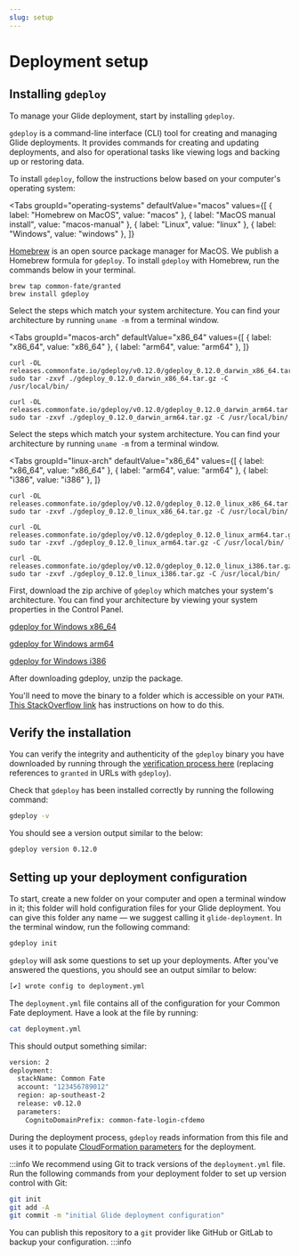 ```yaml
---
slug: setup
---
```



# Deployment setup

## Installing `gdeploy`

To manage your Glide deployment, start by installing `gdeploy`.

`gdeploy` is a command-line interface (CLI) tool for creating and managing Glide deployments. It provides commands for creating and updating deployments, and also for operational tasks like viewing logs and backing up or restoring data.

To install `gdeploy`, follow the instructions below based on your computer's operating system:

<Tabs
groupId="operating-systems"
defaultValue="macos"
values={[
  { label: "Homebrew on MacOS", value: "macos" },
  { label: "MacOS manual install", value: "macos-manual" },
  { label: "Linux", value: "linux" },
  { label: "Windows", value: "windows" },
  ]}
>
<TabItem value="macos">

[Homebrew](https://brew.sh/) is an open source package manager for MacOS. We publish a Homebrew formula for `gdeploy`. To install `gdeploy` with Homebrew, run the commands below in your terminal.

```
brew tap common-fate/granted
brew install gdeploy
```

</TabItem>

<TabItem value="macos-manual">

Select the steps which match your system architecture. You can find your architecture by running `uname -m` from a terminal window.

<Tabs
  groupId="macos-arch"
  defaultValue="x86_64"
  values={[
    { label: "x86_64", value: "x86_64" },
    { label: "arm64", value: "arm64" },
    ]}
>

<TabItem value="x86_64">

```
curl -OL releases.commonfate.io/gdeploy/v0.12.0/gdeploy_0.12.0_darwin_x86_64.tar.gz
sudo tar -zxvf ./gdeploy_0.12.0_darwin_x86_64.tar.gz -C /usr/local/bin/
```

</TabItem>
<TabItem value="arm64">

```
curl -OL releases.commonfate.io/gdeploy/v0.12.0/gdeploy_0.12.0_darwin_arm64.tar.gz
sudo tar -zxvf ./gdeploy_0.12.0_darwin_arm64.tar.gz -C /usr/local/bin/
```

</TabItem>
</Tabs>
</TabItem>

<TabItem value="linux">

Select the steps which match your system architecture. You can find your architecture by running `uname -m` from a terminal window.

<Tabs
  groupId="linux-arch"
  defaultValue="x86_64"
  values={[
    { label: "x86_64", value: "x86_64" },
    { label: "arm64", value: "arm64" },
    { label: "i386", value: "i386" },
    ]}
>

<TabItem value="x86_64">

```
curl -OL releases.commonfate.io/gdeploy/v0.12.0/gdeploy_0.12.0_linux_x86_64.tar.gz
sudo tar -zxvf ./gdeploy_0.12.0_linux_x86_64.tar.gz -C /usr/local/bin/
```

</TabItem>
<TabItem value="arm64">

```
curl -OL releases.commonfate.io/gdeploy/v0.12.0/gdeploy_0.12.0_linux_arm64.tar.gz
sudo tar -zxvf ./gdeploy_0.12.0_linux_arm64.tar.gz -C /usr/local/bin/
```

</TabItem>
<TabItem value="i386">

```
curl -OL releases.commonfate.io/gdeploy/v0.12.0/gdeploy_0.12.0_linux_i386.tar.gz
sudo tar -zxvf ./gdeploy_0.12.0_linux_i386.tar.gz -C /usr/local/bin/
```

</TabItem>
</Tabs>

</TabItem>

<TabItem value="windows">

First, download the zip archive of `gdeploy` which matches your system's architecture. You can find your architecture by viewing your system properties in the Control Panel.

[gdeploy for Windows x86_64](https://releases.commonfate.io/gdeploy/v0.12.0/gdeploy_0.12.0_windows_x86_64.zip)

[gdeploy for Windows arm64](https://releases.commonfate.io/gdeploy/v0.12.0/gdeploy_0.12.0_windows_arm64.zip)

[gdeploy for Windows i386](https://releases.commonfate.io/gdeploy/v0.12.0/gdeploy_0.12.0_windows_i386.zip)

After downloading gdeploy, unzip the package.

You'll need to move the binary to a folder which is accessible on your `PATH`. [This StackOverflow link](https://stackoverflow.com/questions/1618280/where-can-i-set-path-to-make-exe-on-windows) has instructions on how to do this.

</TabItem>

</Tabs>

## Verify the installation

You can verify the integrity and authenticity of the `gdeploy` binary you have downloaded by running through the [verification process here](/granted/security#release-verification) (replacing references to `granted` in URLs with `gdeploy`).

Check that `gdeploy` has been installed correctly by running the following command:

```bash
gdeploy -v
```

You should see a version output similar to the below:

```bash
gdeploy version 0.12.0
```

## Setting up your deployment configuration

To start, create a new folder on your computer and open a terminal window in it; this folder will hold configuration files for your Glide deployment. You can give this folder any name — we suggest calling it `glide-deployment`. In the terminal window, run the following command:

```bash
gdeploy init
```

`gdeploy` will ask some questions to set up your deployments. After you've answered the questions, you should see an output similar to below:

```bash
[✔] wrote config to deployment.yml
```

The `deployment.yml` file contains all of the configuration for your Common Fate deployment. Have a look at the file by running:

```bash
cat deployment.yml
```

This should output something similar:

```bash
version: 2
deployment:
  stackName: Common Fate
  account: "123456789012"
  region: ap-southeast-2
  release: v0.12.0
  parameters:
    CognitoDomainPrefix: common-fate-login-cfdemo
```

During the deployment process, `gdeploy` reads information from this file and uses it to populate [CloudFormation parameters](https://docs.aws.amazon.com/AWSCloudFormation/latest/UserGuide/parameters-section-structure.html) for the deployment.

:::info
We recommend using Git to track versions of the `deployment.yml` file. Run the following commands from your deployment folder to set up version control with Git:

```bash
git init
git add -A
git commit -m "initial Glide deployment configuration"
```

You can publish this repository to a `git` provider like GitHub or GitLab to backup your configuration.
:::info

